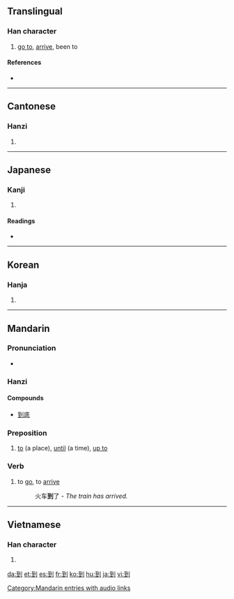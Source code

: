 ==Translingual==
{{Han stroke|[[Image:到-order.gif]]}}
{{Han stroke|[[Image:到-bw.png|250 px]]}}

===Han character===
{{Han char|rn=18|rad=刀|as=06|sn=8|four=1210<sub>0</sub>|canj=一土中弓 (MGLN)}}

# [[go to]], [[arrive]], been to

====References====
* {{Han ref|kx=0138.360|dkj=01950|dj=0314.130|hdz=10334.030|uh=5230|ud=21040|bh=A8EC|bd=43244}}

----

==Cantonese==

===Hanzi===
{{yue-hanzi|jyut=|y=dou3}}

# {{defn|Cantonese|sort=刀06}}

----

==Japanese==

===Kanji===
{{ja-kanji|grade=c|rs=刀06}}

# {{defn|Japanese}}

====Readings====
* {{ja-readings|on=[[とう]] (tō)|kun=[[いたる]] (itaru)}}

----

==Korean==

===Hanja===
{{ko-hanja|hangeul=도|rv=do|mr=to}}

# {{defn|Korean|sort=刀06}}

----

==Mandarin==

===Pronunciation===
*{{audio|zh-dào.ogg|audio}}

===Hanzi===
{{cmn-hanzi|pin=[[dào]] ([[dao4]])|wg=tao<sup>4</sup>}}

====Compounds====
* [[到底]]

===Preposition===
{{cmn-prep|ts|pin=dào|pint=dao4|rs=刀06}}
#[[to]] (a place), [[until]] (a time), [[up to]]

===Verb===
{{cmn-verb|ts|pin=dào|pint=dao4|rs=刀06}}
#to [[go]], to [[arrive]]
#:火车'''到'''了 - ''The train has arrived.''

[[Category:Mandarin entries with audio links]]

----

==Vietnamese==

===Han character===
{{vi-hantu|[[đáo]], [[đáu]], [[tráo]]|rs=刀06}}

# {{defn|Vietnamese|sort=刀06}}

[[da:到]]
[[et:到]]
[[es:到]]
[[fr:到]]
[[ko:到]]
[[hu:到]]
[[ja:到]]
[[vi:到]]